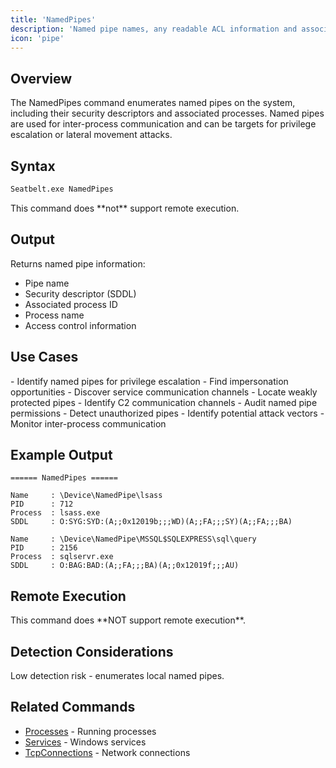 ```yaml
---
title: 'NamedPipes'
description: 'Named pipe names, any readable ACL information and associated process information'
icon: 'pipe'
---
```


## Overview

The NamedPipes command enumerates named pipes on the system, including their security descriptors and associated processes. Named pipes are used for inter-process communication and can be targets for privilege escalation or lateral movement attacks.

## Syntax

```bash
Seatbelt.exe NamedPipes
```

<Note>
This command does **not** support remote execution.
</Note>

## Output

Returns named pipe information:
- Pipe name
- Security descriptor (SDDL)
- Associated process ID
- Process name
- Access control information

## Use Cases

<Tabs>
  <Tab title="Red Team">
    - Identify named pipes for privilege escalation
    - Find impersonation opportunities
    - Discover service communication channels
    - Locate weakly protected pipes
    - Identify C2 communication channels
  </Tab>
  <Tab title="Blue Team">
    - Audit named pipe permissions
    - Detect unauthorized pipes
    - Identify potential attack vectors
    - Monitor inter-process communication
  </Tab>
</Tabs>

## Example Output

```
====== NamedPipes ======

Name     : \Device\NamedPipe\lsass
PID      : 712
Process  : lsass.exe
SDDL     : O:SYG:SYD:(A;;0x12019b;;;WD)(A;;FA;;;SY)(A;;FA;;;BA)

Name     : \Device\NamedPipe\MSSQL$SQLEXPRESS\sql\query
PID      : 2156
Process  : sqlservr.exe
SDDL     : O:BAG:BAD:(A;;FA;;;BA)(A;;0x12019f;;;AU)
```

## Remote Execution

<Warning>
This command does **NOT support remote execution**.
</Warning>

## Detection Considerations

<Info>
Low detection risk - enumerates local named pipes.
</Info>

## Related Commands

- [Processes](/commands/processes) - Running processes
- [Services](/commands/services) - Windows services
- [TcpConnections](/commands/tcpconnections) - Network connections

